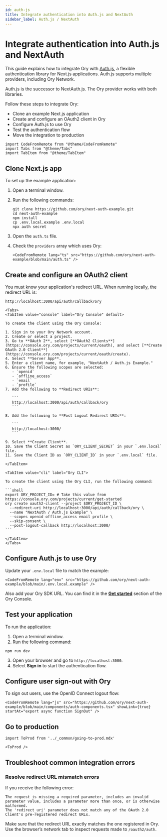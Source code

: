 ```yaml
---
id: auth-js
title: Integrate authentication into Auth.js and NextAuth
sidebar_label: Auth.js / NextAuth
---
```


# Integrate authentication into Auth.js and NextAuth

This guide explains how to integrate Ory with [Auth.js](https://authjs.dev/), a flexible authentication library for Next.js
applications. Auth.js supports multiple providers, including Ory Network.

Auth.js is the successor to NextAuth.js. The Ory provider works with both libraries.

Follow these steps to integrate Ory:

- Clone an example Next.js application
- Create and configure an OAuth2 client in Ory
- Configure Auth.js to use Ory
- Test the authentication flow
- Move the integration to production

```mdx-code-block
import CodeFromRemote from "@theme/CodeFromRemote"
import Tabs from "@theme/Tabs"
import TabItem from "@theme/TabItem"
```

## Clone Next.js app

To set up the example application:

1. Open a terminal window.
2. Run the following commands:

   ```shell-session
   git clone https://github.com/ory/next-auth-example.git
   cd next-auth-example
   npm install
   cp .env.local.example .env.local
   npx auth secret
   ```

3. Open the `auth.ts` file.
4. Check the `providers` array which uses Ory:

   ```mdx-code-block
   <CodeFromRemote lang="ts" src="https://github.com/ory/next-auth-example/blob/main/auth.ts" />
   ```

## Create and configure an OAuth2 client

You must know your application's redirect URL. When running locally, the redirect URL is:

```
http://localhost:3000/api/auth/callback/ory
```

````mdx-code-block
<Tabs>
<TabItem value="console" label="Ory Console" default>

To create the client using the Ory Console:

1. Sign in to your Ory Network account.
2. Create or select a project.
3. Go to **OAuth 2**, select [**OAuth2 Clients**](https://console.ory.com/projects/current/oauth), and select [**Create OAuth 2.0 Client**](https://console.ory.com/projects/current/oauth/create).
4. Select **Server App**.
5. Enter a client name, for example, "NextAuth / Auth.js Example."
6. Ensure the following scopes are selected:
   - `openid`
   - `offline_access`
   - `email`
   - `profile`
7. Add the following to **Redirect URIs**:

   ```
   http://localhost:3000/api/auth/callback/ory
   ```

8. Add the following to **Post Logout Redirect URIs**:

   ```
   http://localhost:3000/
   ```

9. Select **Create Client**.
10. Save the Client Secret as `ORY_CLIENT_SECRET` in your `.env.local` file.
11. Save the Client ID as `ORY_CLIENT_ID` in your `.env.local` file.

</TabItem>

<TabItem value="cli" label="Ory CLI">

To create the client using the Ory CLI, run the following command:

```shell
export ORY_PROJECT_ID= # Take this value from https://console.ory.com/projects/current/get-started
ory create oauth2-client --project $ORY_PROJECT_ID \
  --redirect-uri http://localhost:3000/api/auth/callback/ory \
  --name "NextAuth / Auth.js Example" \
  --scopes openid offline_access email profile \
  --skip-consent \
  --post-logout-callback http://localhost:3000/
```

</TabItem>
</Tabs>
````

## Configure Auth.js to use Ory

Update your `.env.local` file to match the example:

```mdx-code-block
<CodeFromRemote lang="env" src="https://github.com/ory/next-auth-example/blob/main/.env.local.example" />
```

Also add your Ory SDK URL. You can find it in the [**Get started**](https://console.ory.com/projects/current/get-started) section
of the Ory Console.

## Test your application

To run the application:

1. Open a terminal window.
2. Run the following command:

```shell-session
npm run dev
```

3. Open your browser and go to `http://localhost:3000`.
4. Select **Sign in** to start the authentication flow.

## Configure user sign-out with Ory

To sign out users, use the OpenID Connect logout flow:

```mdx-code-block
<CodeFromRemote lang="js" src="https://github.com/ory/next-auth-example/blob/main/components/auth-components.tsx" showLink={true} startAt="export async function SignOut" />
```

## Go to production

```mdx-code-block
import ToProd from '../_common/going-to-prod.mdx'

<ToProd />
```

## Troubleshoot common integration errors

### Resolve redirect URL mismatch errors

If you receive the following error:

```
The request is missing a required parameter, includes an invalid parameter value, includes a parameter more than once, or is otherwise malformed.
The 'redirect_uri' parameter does not match any of the OAuth 2.0 Client's pre-registered redirect URLs.
```

Make sure that the redirect URL exactly matches the one registered in Ory. Use the browser’s network tab to inspect requests made
to `/oauth2/auth`.
